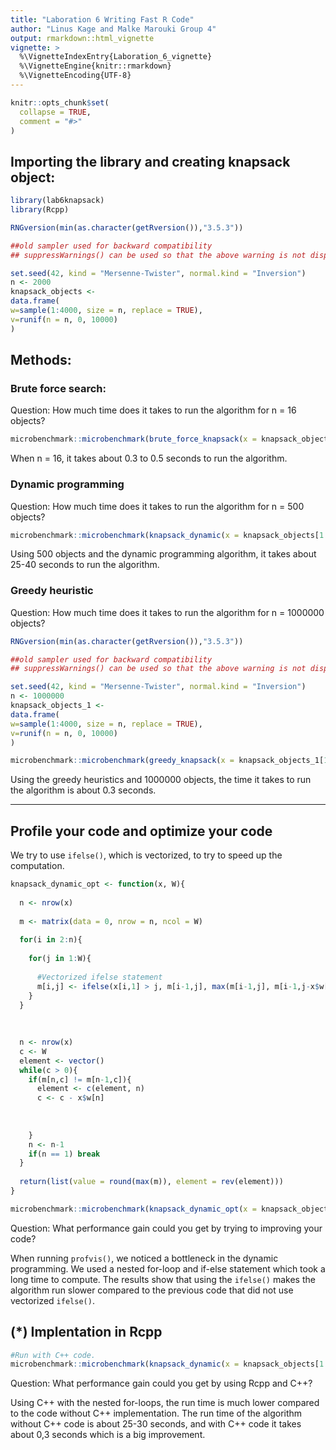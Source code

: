 ```yaml
---
title: "Laboration 6 Writing Fast R Code"
author: "Linus Kage and Malke Marouki Group 4"
output: rmarkdown::html_vignette
vignette: >
  %\VignetteIndexEntry{Laboration_6_vignette}
  %\VignetteEngine{knitr::rmarkdown}
  %\VignetteEncoding{UTF-8}
---
```


```r
knitr::opts_chunk$set(
  collapse = TRUE,
  comment = "#>"
)
```

## Importing the library and creating knapsack object:

```r
library(lab6knapsack)
library(Rcpp)

RNGversion(min(as.character(getRversion()),"3.5.3"))

##old sampler used for backward compatibility
## suppressWarnings() can be used so that the above warning is not displayed

set.seed(42, kind = "Mersenne-Twister", normal.kind = "Inversion")
n <- 2000
knapsack_objects <-
data.frame(
w=sample(1:4000, size = n, replace = TRUE),
v=runif(n = n, 0, 10000)
)

```

## Methods:

### Brute force search:

Question: How much time does it takes to run the algorithm for n = 16 objects?

```r
microbenchmark::microbenchmark(brute_force_knapsack(x = knapsack_objects[1:16,], W = 3500),times=10)
```

When n = 16, it takes about 0.3 to 0.5 seconds to run the algorithm.

### Dynamic programming

Question: How much time does it takes to run the algorithm for n = 500 objects?


```r
microbenchmark::microbenchmark(knapsack_dynamic(x = knapsack_objects[1:500,], W = 3500),times=3)
```

Using 500 objects and the dynamic programming algorithm, it takes about 25-40 seconds to run the algorithm.

### Greedy heuristic

Question: How much time does it takes to run the algorithm for n = 1000000 objects?

```r
RNGversion(min(as.character(getRversion()),"3.5.3"))

##old sampler used for backward compatibility
## suppressWarnings() can be used so that the above warning is not displayed

set.seed(42, kind = "Mersenne-Twister", normal.kind = "Inversion")
n <- 1000000
knapsack_objects_1 <-
data.frame(
w=sample(1:4000, size = n, replace = TRUE),
v=runif(n = n, 0, 10000)
)

microbenchmark::microbenchmark(greedy_knapsack(x = knapsack_objects_1[1:1000000,], W = 3500),times=3)

```

Using the greedy heuristics and 1000000 objects, the time it takes to run the algorithm is about 0.3 seconds.


---

## Profile your code and optimize your code

We try to use `ifelse()`, which is vectorized, to try to speed up the computation.

```r
knapsack_dynamic_opt <- function(x, W){
  
  n <- nrow(x)
  
  m <- matrix(data = 0, nrow = n, ncol = W)
  
  for(i in 2:n){
    
    for(j in 1:W){
      
      #Vectorized ifelse statement
      m[i,j] <- ifelse(x[i,1] > j, m[i-1,j], max(m[i-1,j], m[i-1,j-x$w[i]] + x$v[i]))
    }
  }
  
  
  
  n <- nrow(x)
  c <- W
  element <- vector()
  while(c > 0){
    if(m[n,c] != m[n-1,c]){
      element <- c(element, n)
      c <- c - x$w[n]
      
      
      
    }
    n <- n-1
    if(n == 1) break
  }
  
  return(list(value = round(max(m)), element = rev(element)))
}

```

```r
microbenchmark::microbenchmark(knapsack_dynamic_opt(x = knapsack_objects_1[1:500,], W = 3500),times=3)
```

Question: What performance gain could you get by trying to improving your code?

When running `profvis()`, we noticed a bottleneck in the dynamic programming. We used a nested for-loop and if-else statement which took a long time to compute. The results show that using the `ifelse()` makes the algorithm run slower compared to the previous code that did not use vectorized `ifelse()`.

## (*) Implentation in Rcpp

```r
#Run with C++ code.
microbenchmark::microbenchmark(knapsack_dynamic(x = knapsack_objects[1:16,], W = 3500,fast = TRUE),times=3)

```

Question: What performance gain could you get by using Rcpp and C++?

Using C++ with the nested for-loops, the run time is much lower compared to the code without C++ implementation. The run time of the algorithm without C++ code is about 25-30 seconds, and with C++ code it takes about 0,3 seconds which is a big improvement.






